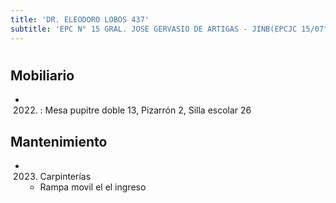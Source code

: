 ```yaml
---
title: 'DR. ELEODORO LOBOS 437'
subtitle: 'EPC N° 15 GRAL. JOSE GERVASIO DE ARTIGAS - JINB(EPCJC 15/07°)LA VELETA DE CABALLITO'
---
```


#


## Mobiliario

*  (2022) : Mesa pupitre doble 13, Pizarrón 2, Silla escolar 26 





## Mantenimiento

*  (2023) Carpinterías 
    + Rampa movil el el ingreso




